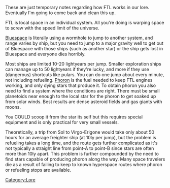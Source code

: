 {{Stub}}
{{wip
|assign = Aces}}

These are just temporary notes regarding how FTL works in our lore. Eventually I'm going to come back and clean this up.

FTL is local space in an individual system. All you're doing is warping space to screw with the speed limit of the universe.

[[Bluespace]] is literally using a wormhole to jump to another system, and range varies by ship, but you need to jump to a major gravity well to get out of Bluespace with those ships (such as another star) or the ship gets lost in Bluespace and everyone dies horribly.

Most ships are limited 10-20 lightyears per jump. Smaller exploration ships can manage up to 50 lightyears if they're lucky, and more if they use (dangerous) shortcuts like pulars. You can do one jump about every minute, not including refueling. [[Phoron]] is the fuel needed to keep FTL engines working, and only dying stars that produce it. To obtain phoron you also need to find a system where the conditions are right. There must be small planetoids near enough to the local star for the phoron to get soaked up from solar winds. Best results are dense asteroid fields and gas giants with moons.

You COULD scoop it from the star its self but this requires special equipment and is only practical for very small vessels.

Theoretically, a trip from Sol to Virgo-Erigone would take only about 50 hours for an average freighter ship (at 10ly per jump), but the problem is refueling takes a long time, and the route gets further complicated as it's not typically a straight line from point-A to point-B since stars are often more than 10ly apart. This problem is further compounded by the need to find stars capable of producing phoron along the way. Many space travelers die as a result of failing to keep to known hyperspace routes where phoron or refueling stops are available.

[[Category:Lore]]
